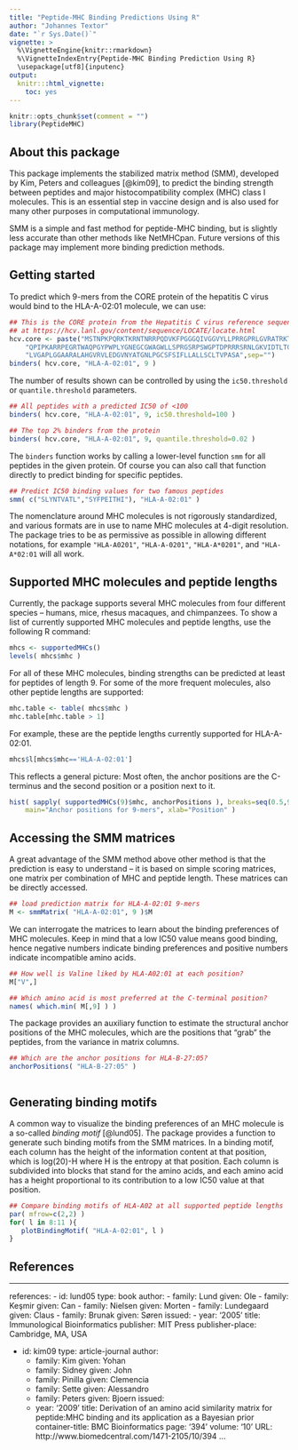 ```yaml
---
title: "Peptide-MHC Binding Predictions Using R"
author: "Johannes Textor"
date: "`r Sys.Date()`"
vignette: >
  %\VignetteEngine{knitr::rmarkdown}
  %\VignetteIndexEntry{Peptide-MHC Binding Prediction Using R}
  \usepackage[utf8]{inputenc} 
output:
  knitr:::html_vignette:
    toc: yes
---
```


```r
knitr::opts_chunk$set(comment = "")
library(PeptideMHC)
```

## About this package

This package implements the stabilized matrix method (SMM), developed by Kim, Peters and 
colleagues [@kim09], to predict the binding strength between peptides and major 
histocompatibility
complex (MHC) class I molecules. This is an essential step in vaccine design and is also
used for many other purposes in computational immunology.

SMM is a simple and fast method for peptide-MHC binding, but is slightly less accurate
than other methods like NetMHCpan. Future versions of this package may implement more
binding prediction methods.

## Getting started

To predict which 9-mers from the CORE protein of the hepatitis C virus would bind to the
HLA-A-02:01 molecule, we can use:

```r
## This is the CORE protein from the Hepatitis C virus reference sequence available
## at https://hcv.lanl.gov/content/sequence/LOCATE/locate.html
hcv.core <- paste("MSTNPKPQRKTKRNTNRRPQDVKFPGGGQIVGGVYLLPRRGPRLGVRATRKTSERSQPRGRR",
	"QPIPKARRPEGRTWAQPGYPWPLYGNEGCGWAGWLLSPRGSRPSWGPTDPRRRSRNLGKVIDTLTCGFADLMGYIP",
	"LVGAPLGGAARALAHGVRVLEDGVNYATGNLPGCSFSIFLLALLSCLTVPASA",sep="")
binders( hcv.core, "HLA-A-02:01", 9 )
```

The number of results shown can be controlled by using the 
`ic50.threshold` or `quantile.threshold` parameters.

```r
## All peptides with a predicted IC50 of <100
binders( hcv.core, "HLA-A-02:01", 9, ic50.threshold=100 )
```

```r
## The top 2% binders from the protein
binders( hcv.core, "HLA-A-02:01", 9, quantile.threshold=0.02 )
```

The `binders` function works by calling a lower-level function `smm` for all peptides
in the given protein. Of course you can also call that function directly to predict 
binding for specific peptides.

```r
## Predict IC50 binding values for two famous peptides
smm( c("SLYNTVATL","SYFPEITHI"), "HLA-A-02:01" )
```

The nomenclature around MHC molecules is not rigorously standardized, and various formats
are in use to name MHC molecules at 4-digit resolution. The package tries to be as 
permissive as possible in allowing different notations, for example 
`"HLA-A0201"`, `"HLA-A-0201"`, `"HLA-A*0201"`, and `"HLA-A*02:01` will all work.

## Supported MHC molecules and peptide lengths

Currently, the package supports several MHC molecules from four different species -- 
humans, mice, rhesus macaques, and chimpanzees. 
To show a list of currently supported MHC molecules and peptide
lengths, use the following R command:

```r
mhcs <- supportedMHCs()
levels( mhcs$mhc )
```

For all of these MHC molecules, binding strengths can be predicted at least for peptides of
length 9. For some of the more frequent molecules, also other peptide lengths are 
supported:

```r
mhc.table <- table( mhcs$mhc )
mhc.table[mhc.table > 1]
```

For example, these are the peptide lengths currently supported for HLA-A-02:01.

```r
mhcs$l[mhcs$mhc=='HLA-A-02:01']
```

This reflects a general picture: Most often, the anchor positions are the C-terminus and
the second position or a position next to it.

```r
hist( sapply( supportedMHCs(9)$mhc, anchorPositions ), breaks=seq(0.5,9.5,1), 
	main="Anchor positions for 9-mers", xlab="Position" )
```

## Accessing the SMM matrices

A great advantage of the SMM method above other method is that the prediction is easy to
understand -- it is based on simple scoring matrices, one matrix per combination of MHC
and peptide length. These matrices can be directly accessed.

```r
## load prediction matrix for HLA-A-02:01 9-mers
M <- smmMatrix( "HLA-A-02:01", 9 )$M
```

We can interrogate the matrices to learn about the binding preferences of MHC molecules.
Keep in mind that a low IC50 value means good binding, hence negative numbers indicate
binding preferences and positive numbers indicate incompatible amino acids.

```r
## How well is Valine liked by HLA-A02:01 at each position?
M["V",]
```

```r
## Which amino acid is most preferred at the C-terminal position?
names( which.min( M[,9] ) )
```

The package provides an auxiliary function to estimate the structural anchor positions of
the MHC molecules, which are the positions that "grab" the peptides, from the variance
in matrix columns.

```r
## Which are the anchor positions for HLA-B-27:05?
anchorPositions( "HLA-B-27:05" )
```



```r


```

## Generating binding motifs

A common way to visualize the binding preferences of an MHC molecule is a so-called
_binding motif_ [@lund05]. The package provides a function to generate such binding 
motifs from the
SMM matrices. In a binding motif, each column has the height of the information content
at that position, which is log(20)-H where H is the entropy at that position. Each column
is subdivided into blocks that stand for the amino acids, and each amino acid has a height
proportional to its contribution to a low IC50 value at that position.


```r
## Compare binding motifs of HLA-A02 at all supported peptide lengths
par( mfrow=c(2,2) )
for( l in 8:11 ){
   plotBindingMotif( "HLA-A-02:01", l )
}
```


## References

---
references:
- id: lund05
  type: book
  author:
  - family: Lund
    given: Ole
  - family: Keşmir
    given: Can
  - family: Nielsen
    given: Morten
  - family: Lundegaard
    given: Claus
  - family: Brunak
    given: Søren
  issued:
  - year: '2005'
  title: Immunological Bioinformatics
  publisher: MIT Press
  publisher-place: Cambridge, MA, USA

- id: kim09
  type: article-journal
  author:
  - family: Kim
    given: Yohan
  - family: Sidney
    given: John
  - family: Pinilla
    given: Clemencia
  - family: Sette
    given: Alessandro
  - family: Peters
    given: Bjoern
  issued:
  - year: '2009'
  title: Derivation of an amino acid similarity matrix for peptide:MHC binding and
    its application as a Bayesian prior
  container-title: BMC Bioinformatics
  page: '394'
  volume: '10'
  URL: http://www.biomedcentral.com/1471-2105/10/394
...






